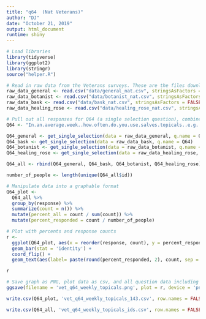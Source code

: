 ```yaml
---
title: "q64  (Nat Veterans)"
author: "DJ"
date: "October 21, 2019"
output: html_document
runtime: shiny
---
```


```r
# Load libraries
library(tidyverse)
library(ggplot2)
library(stringr)
source("helper.R")
```

```r
# Read in raw data from the Veterans surveys. These are the files downloaded from survey monkey saved as a .csv
raw_data_general <- read.csv("data/general_nat.csv", stringsAsFactors = FALSE)
raw_data_botanist <- read.csv("data/botanist_nat.csv", stringsAsFactors = FALSE)
raw_data_bask <- read.csv("data/bask_nat.csv", stringsAsFactors = FALSE)
raw_data_healing_rose <- read.csv("data/healing_rose_nat.csv", stringsAsFactors = FALSE)
```

```r
# Pull out all responses for Q64 (a single selection question), combine, then determine 'question n'
Q64 <- "In.an.average.week..how.often.do.you.use.salves.topicals..e.g..creams..lotions..sprays..etc..."

Q64_general <- get_single_selection(data = raw_data_general, q.name = Q64)
Q64_bask <- get_single_selection(data = raw_data_bask, q.name = Q64)
Q64_botanist <- get_single_selection(data = raw_data_botanist, q.name = Q64)
Q64_healing_rose <- get_single_selection(data = raw_data_healing_rose, q.name = Q64)

Q64_all <- rbind(Q64_general, Q64_bask, Q64_botanist, Q64_healing_rose)

number_of_people <- length(unique(Q64_all$id))
```

```r
# Manipulate data into a graphable format
Q64_plot <- 
  Q64_all %>%
  group_by(response) %>%
  summarize(count = n()) %>%
  mutate(percent_all = count / sum(count)) %>%
  mutate(percent_responded = count / number_of_people)
```

```r
# Plot with percents and response counts
r <- 
  ggplot(Q64_plot, aes(x = reorder(response, count), y = percent_responded)) +
  geom_bar(stat = 'identity') +
  coord_flip() +
  geom_text(aes(label= paste(round(percent_responded, 2), count, sep = "***")))

r
```

```r
# Save graph as PNG, plot data as csv, and all question data including response IDs as csv (save question n and N at end of plot file as "_x.x")
ggsave(filename = 'vet_q64_weekly_topicals.png', plot = r, device = 'png')

write.csv(Q64_plot, 'vet_q64_weekly_topicals_143.csv', row.names = FALSE)

write.csv(Q64_all, 'vet_q64_weekly_topicals_ids.csv', row.names = FALSE)
```